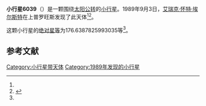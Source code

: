 {{Infobox planet
| bgcolour = #FFFFC0
| name = 6039 Parmenides
| symbol = 
| image = 
| caption = 
| discovery = yes
| discovery_ref = 
| discoverer = [[艾瑞克·怀特·埃尔斯特|艾瑞克·怀特·埃尔斯特]]
| discovery_site = [[上普罗旺斯|上普罗旺斯]] 
| discovered = 1989年9月3日
| designations = yes
| mp_name = 
| named_after = 
| alt_names = 1989 RS/ 1983 TT2 / 1990 YV
| mp_category = [[外小行星带|外小行星带]]
| orbit_ref = <ref name="a">[http://ssd.jpl.nasa.gov/sbdb.cgi?sstr=6039 6039 Parmenides] {{Wayback|url=http://ssd.jpl.nasa.gov/sbdb.cgi?sstr=6039 |date=20140902022903 }}，小行星數據庫瀏覽器（JPL Small-Body Database Browser）－[[美国国家航空航天局|美国国家航空航天局]]喷气推进实验室</ref>
| epoch = 2456400.5 (2013年4月18日更新)
| aphelion = {{convert|3.611252514510147|AU|km|3|abbr=on|lk=out}}
| perihelion = {{convert|3.21682543622711|AU|km|3|abbr=on}}
| semimajor = {{convert|3.414038975368629|AU|km|3|abbr=on}}
| eccentricity = 0.057765462
| period = 2304.099019 [[日|日]]<br />6.31[[儒略年|儒略年]]
| avg_speed = 
| inclination = 13.10594639558571
| asc_node = 186.1323935418596
| mean_anomaly = 
| arg_peri = 176.6387825993035
| satellites = 
| physical_characteristics = yes
| dimensions = 
| mass = 
| density = 
| surface_grav = 
| escape_velocity = 
| sidereal_day = 
| axial_tilt = 
| pole_ecliptic_lat = 
| pole_ecliptic_lon = 
| albedo = 
| temperatures= 
| temp_name1 = 
| mean_temp_1 = 
| max_temp_1 = 
| temp_name2 = 
| max_temp_2 = 
| spectral_type = 
| abs_magnitude = 176.6387825993035
}}

'''小行星6039'''（{{lang-en|6039 Parmenides}}）是一颗围绕[[太阳|太阳]][[公转|公转]]的[[小行星|小行星]]。1989年9月3日，[[艾瑞克·怀特·埃尔斯特|艾瑞克·怀特·埃尔斯特]]在上普罗旺斯发现了此天体<ref name="a" /><ref>{{cite news|title=小行星列表|url=http://cfa-www.harvard.edu/iau/lists/NumberedMPs.txt|accessdate=2013-07-08|newspaper=哈佛大学|archive-date=2008-05-17|archive-url=https://web.archive.org/web/20080517010638/http://cfa-www.harvard.edu/iau/lists/NumberedMPs.txt|dead-url=no}}</ref>。

这颗小行星的[[绝对星等|绝对星等]]为176.6387825993035等<ref name="a" />。

==参考文献==
{{reflist}}
{{Minor Planet Number|[[小行星6038|小行星6038]]|[[小行星6040|小行星6040]]}}

{{小天体}}

[[Category:小行星带天体|Category:小行星带天体]]
[[Category:1989年发现的小行星|Category:1989年发现的小行星]]

{{asteroid-stub}}